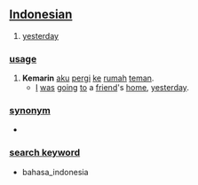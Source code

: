 == [[Indonesian]] ==

# [[yesterday]]

=== [[usage]] ===
# '''Kemarin''' [[aku]] [[pergi]] [[ke]] [[rumah]] [[teman]].
#* [[I]] [[be|was]] [[go]]ing [[to]] a [[friend]]'s [[home]], [[yesterday]].

=== [[synonym]] ===
* [[ ]]

=== [[search keyword]] ===
* bahasa_indonesia